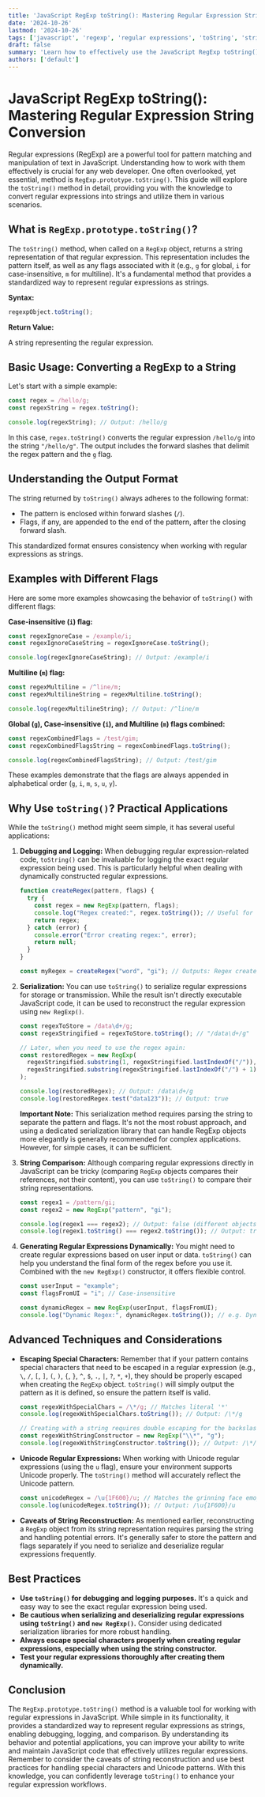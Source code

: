 ```yaml
---
title: 'JavaScript RegExp toString(): Mastering Regular Expression String Conversion'
date: '2024-10-26'
lastmod: '2024-10-26'
tags: ['javascript', 'regexp', 'regular expressions', 'toString', 'string conversion', 'javascript methods', 'coding tutorials', 'web development']
draft: false
summary: 'Learn how to effectively use the JavaScript RegExp toString() method to convert regular expressions into strings.  This comprehensive guide covers everything from basic usage to advanced techniques, with detailed examples and practical applications.'
authors: ['default']
---
```


# JavaScript RegExp toString(): Mastering Regular Expression String Conversion

Regular expressions (RegExp) are a powerful tool for pattern matching and manipulation of text in JavaScript. Understanding how to work with them effectively is crucial for any web developer. One often overlooked, yet essential, method is `RegExp.prototype.toString()`. This guide will explore the `toString()` method in detail, providing you with the knowledge to convert regular expressions into strings and utilize them in various scenarios.

## What is `RegExp.prototype.toString()`?

The `toString()` method, when called on a `RegExp` object, returns a string representation of that regular expression. This representation includes the pattern itself, as well as any flags associated with it (e.g., `g` for global, `i` for case-insensitive, `m` for multiline).  It's a fundamental method that provides a standardized way to represent regular expressions as strings.

**Syntax:**

```javascript
regexpObject.toString();
```

**Return Value:**

A string representing the regular expression.

## Basic Usage: Converting a RegExp to a String

Let's start with a simple example:

```javascript
const regex = /hello/g;
const regexString = regex.toString();

console.log(regexString); // Output: /hello/g
```

In this case, `regex.toString()` converts the regular expression `/hello/g` into the string `"/hello/g"`. The output includes the forward slashes that delimit the regex pattern and the `g` flag.

## Understanding the Output Format

The string returned by `toString()` always adheres to the following format:

*   The pattern is enclosed within forward slashes (`/`).
*   Flags, if any, are appended to the end of the pattern, after the closing forward slash.

This standardized format ensures consistency when working with regular expressions as strings.

## Examples with Different Flags

Here are some more examples showcasing the behavior of `toString()` with different flags:

**Case-insensitive (`i`) flag:**

```javascript
const regexIgnoreCase = /example/i;
const regexIgnoreCaseString = regexIgnoreCase.toString();

console.log(regexIgnoreCaseString); // Output: /example/i
```

**Multiline (`m`) flag:**

```javascript
const regexMultiline = /^line/m;
const regexMultilineString = regexMultiline.toString();

console.log(regexMultilineString); // Output: /^line/m
```

**Global (`g`), Case-insensitive (`i`), and Multiline (`m`) flags combined:**

```javascript
const regexCombinedFlags = /test/gim;
const regexCombinedFlagsString = regexCombinedFlags.toString();

console.log(regexCombinedFlagsString); // Output: /test/gim
```

These examples demonstrate that the flags are always appended in alphabetical order (`g`, `i`, `m`, `s`, `u`, `y`).

## Why Use `toString()`? Practical Applications

While the `toString()` method might seem simple, it has several useful applications:

1.  **Debugging and Logging:** When debugging regular expression-related code, `toString()` can be invaluable for logging the exact regular expression being used. This is particularly helpful when dealing with dynamically constructed regular expressions.

    ```javascript
    function createRegex(pattern, flags) {
      try {
        const regex = new RegExp(pattern, flags);
        console.log("Regex created:", regex.toString()); // Useful for debugging
        return regex;
      } catch (error) {
        console.error("Error creating regex:", error);
        return null;
      }
    }

    const myRegex = createRegex("word", "gi"); // Outputs: Regex created: /word/gi
    ```

2.  **Serialization:**  You can use `toString()` to serialize regular expressions for storage or transmission. While the result isn't directly executable JavaScript code, it can be used to reconstruct the regular expression using `new RegExp()`.

    ```javascript
    const regexToStore = /data\d+/g;
    const regexStringified = regexToStore.toString(); // "/data\d+/g"

    // Later, when you need to use the regex again:
    const restoredRegex = new RegExp(
      regexStringified.substring(1, regexStringified.lastIndexOf("/")), // Extract pattern
      regexStringified.substring(regexStringified.lastIndexOf("/") + 1)    // Extract flags
    );

    console.log(restoredRegex); // Output: /data\d+/g
    console.log(restoredRegex.test("data123")); // Output: true
    ```

    **Important Note:**  This serialization method requires parsing the string to separate the pattern and flags. It's not the most robust approach, and using a dedicated serialization library that can handle RegExp objects more elegantly is generally recommended for complex applications.  However, for simple cases, it can be sufficient.

3.  **String Comparison:** Although comparing regular expressions directly in JavaScript can be tricky (comparing `RegExp` objects compares their references, not their content), you can use `toString()` to compare their string representations.

    ```javascript
    const regex1 = /pattern/gi;
    const regex2 = new RegExp("pattern", "gi");

    console.log(regex1 === regex2); // Output: false (different objects)
    console.log(regex1.toString() === regex2.toString()); // Output: true (same pattern and flags)
    ```

4.  **Generating Regular Expressions Dynamically:** You might need to create regular expressions based on user input or data.  `toString()` can help you understand the final form of the regex before you use it.  Combined with the `new RegExp()` constructor, it offers flexible control.

    ```javascript
    const userInput = "example";
    const flagsFromUI = "i"; // Case-insensitive

    const dynamicRegex = new RegExp(userInput, flagsFromUI);
    console.log("Dynamic Regex:", dynamicRegex.toString()); // e.g. Dynamic Regex: /example/i
    ```

## Advanced Techniques and Considerations

*   **Escaping Special Characters:** Remember that if your pattern contains special characters that need to be escaped in a regular expression (e.g., `\`, `/`, `[`, `]`, `(`, `)`, `{`, `}`, `^`, `$`, `.`, `|`, `?`, `*`, `+`), they should be properly escaped when creating the `RegExp` object.  `toString()` will simply output the pattern as it is defined, so ensure the pattern itself is valid.

    ```javascript
    const regexWithSpecialChars = /\*/g; // Matches literal '*'
    console.log(regexWithSpecialChars.toString()); // Output: /\*/g

    // Creating with a string requires double escaping for the backslash:
    const regexWithStringConstructor = new RegExp("\\*", "g");
    console.log(regexWithStringConstructor.toString()); // Output: /\*/g
    ```

*   **Unicode Regular Expressions:**  When working with Unicode regular expressions (using the `u` flag), ensure your environment supports Unicode properly. The `toString()` method will accurately reflect the Unicode pattern.

    ```javascript
    const unicodeRegex = /\u{1F600}/u; // Matches the grinning face emoji
    console.log(unicodeRegex.toString()); // Output: /\u{1F600}/u
    ```

*   **Caveats of String Reconstruction:** As mentioned earlier, reconstructing a `RegExp` object from its string representation requires parsing the string and handling potential errors.  It's generally safer to store the pattern and flags separately if you need to serialize and deserialize regular expressions frequently.

## Best Practices

*   **Use `toString()` for debugging and logging purposes.** It's a quick and easy way to see the exact regular expression being used.
*   **Be cautious when serializing and deserializing regular expressions using `toString()` and `new RegExp()`.** Consider using dedicated serialization libraries for more robust handling.
*   **Always escape special characters properly when creating regular expressions, especially when using the string constructor.**
*   **Test your regular expressions thoroughly after creating them dynamically.**

## Conclusion

The `RegExp.prototype.toString()` method is a valuable tool for working with regular expressions in JavaScript.  While simple in its functionality, it provides a standardized way to represent regular expressions as strings, enabling debugging, logging, and comparison.  By understanding its behavior and potential applications, you can improve your ability to write and maintain JavaScript code that effectively utilizes regular expressions. Remember to consider the caveats of string reconstruction and use best practices for handling special characters and Unicode patterns.  With this knowledge, you can confidently leverage `toString()` to enhance your regular expression workflows.